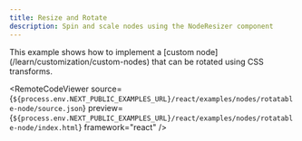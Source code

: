 ```yaml
---
title: Resize and Rotate
description: Spin and scale nodes using the NodeResizer component
---
```



<ExampleLayout>
This example shows how to implement a [custom node](/learn/customization/custom-nodes)
that can be rotated using CSS transforms.

<RemoteCodeViewer
  source={`${process.env.NEXT_PUBLIC_EXAMPLES_URL}/react/examples/nodes/rotatable-node/source.json`}
  preview={`${process.env.NEXT_PUBLIC_EXAMPLES_URL}/react/examples/nodes/rotatable-node/index.html`}
  framework="react"
/>

</ExampleLayout>
